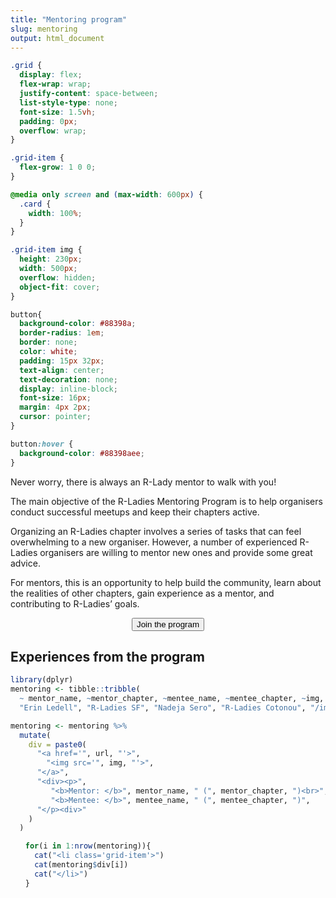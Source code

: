 ```yaml
---
title: "Mentoring program"
slug: mentoring
output: html_document
---
```


```css
.grid {
  display: flex;
  flex-wrap: wrap; 
  justify-content: space-between;
  list-style-type: none;
  font-size: 1.5vh;
  padding: 0px;
  overflow: wrap;
}

.grid-item {
  flex-grow: 1 0 0; 
}

@media only screen and (max-width: 600px) {
  .card {
    width: 100%;
  }
}

.grid-item img {
  height: 230px;
  width: 500px;
  overflow: hidden;
  object-fit: cover;
}

button{
  background-color: #88398a;
  border-radius: 1em;
  border: none;
  color: white;
  padding: 15px 32px;
  text-align: center;
  text-decoration: none;
  display: inline-block;
  font-size: 16px;
  margin: 4px 2px;
  cursor: pointer;
}

button:hover {
  background-color: #88398aee;
}
```
 
Never worry, there is always an R-Lady mentor to walk with you!

The main objective of the R-Ladies Mentoring Program is to help organisers conduct successful meetups and keep their chapters active.
 
Organizing an R-Ladies chapter involves a series of tasks that can feel overwhelming to a new organiser. 
However, a number of experienced R-Ladies organisers are willing to mentor new ones and provide some great advice.

For mentors, this is an opportunity to help build the community, learn about the realities of other chapters, gain experience as a mentor, and contributing to R-Ladies' goals.

<center>
<a href='https://tinyurl.com/rladies-mentoring' target="_blank"><button>Join the program</button></a>
</center>

## Experiences from the program

```r
library(dplyr)
mentoring <- tibble::tribble(
  ~ mentor_name, ~mentor_chapter, ~mentee_name, ~mentee_chapter, ~img,  ~url,
  "Erin Ledell", "R-Ladies SF", "Nadeja Sero", "R-Ladies Cotonou", "/images/mentoring/cotonou.png", "www.google.com")

mentoring <- mentoring %>%
  mutate(
    div = paste0(
      "<a href='", url, "'>",
        "<img src='", img, "'>",
      "</a>",
      "<div><p>",
         "<b>Mentor: </b>", mentor_name, " (", mentor_chapter, ")<br>",
         "<b>Mentee: </b>", mentee_name, " (", mentee_chapter, ")",
      "</p><div>"
    ) 
  )
```

<ul class="grid">
```r
for(i in 1:nrow(mentoring)){
  cat("<li class='grid-item'>")
  cat(mentoring$div[i])
  cat("</li>")
}
```
</ul>


